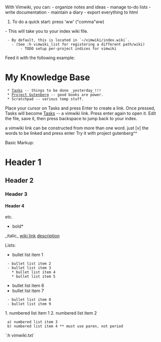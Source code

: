 With Vimwiki, you can:
- organize notes and ideas
- manage to-do lists
- write documentation
- maintain a diary 
- export everything to html

# To do a quick start: press '<localleader>ww' ("comma"ww)
- This will take you to your index wiki file. 
  - By default, this is located in `~/vimwiki/index.wiki`.
    - (See :h vimwiki_list for registering a different path/wiki)
    	- TODO setup per-project indices for vimwiki

Feed it with the following example:

= My Knowledge Base =
  * [[Tasks]] -- things to be done _yesterday_!!!
  * [[Project Gutenberg]] -- good books are power.
  * Scratchpad -- various temp stuff.

Place your cursor on Tasks and press Enter to create a link.
Once pressed, Tasks will become [[Tasks]] -- a vimwiki link. 
Press enter again to open it. Edit the file, save it, then press backspace to jump back to your index.

a vimwiki link can be constructed from more than one word. just [v] the words to be linked and press enter
Try it with project gutenberg^^

Basic Markup:
= Header 1 =
== Header 2 ==
=== Header 3 ===
==== Header 4 ====
etc.

*bold*
_italic_
[[wiki link]]
[[wiki link|description]]

Lists:
* bullet list item 1
  - bullet list item 2
  - bullet list item 3
    * bullet list item 4
    * bullet list item 5
* bullet list item 6
* bullet list item 7
  - bullet list item 8
  - bullet list item 9

1. numbered list item 1
2. numbered list item 2
  a) numbered list item 3
  b) numbered list item 4 ** must use paren, not period

`:h vimwiki.txt`

